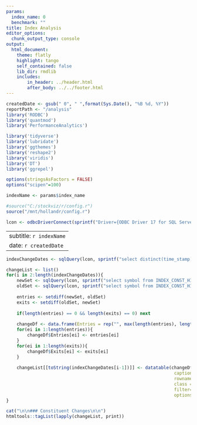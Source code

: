 ```yaml
---
params:
  index_name: 0
  benchmark: ""
title: Index Analysis
editor_options:
  chunk_output_type: console
output: 
  html_document:
    theme: flatly
    highlight: tango
    self_contained: false
    lib_dir: rmdlib
    includes:
        in_header: ../header.html
        after_body: ../../footer.html
---
```


```r
createdDate <- gsub(" 0", " ",format(Sys.Date(), "%B %d, %Y"))
reportPath <- "/analysis"
library('RODBC')
library('quantmod')
library('PerformanceAnalytics')

library('tidyverse')
library('lubridate')
library('ggthemes')
library('reshape2')
library('viridis')
library('DT')
library('ggrepel')

options(stringsAsFactors = FALSE)
options("scipen"=100)

indexName <- params$index_name

#source("C:/stockviz/r/config.r")
source("/mnt/hollandr/config.r")

lcon <- odbcDriverConnect(sprintf("Driver={ODBC Driver 17 for SQL Server};Server=%s;Database=%s;Uid=%s;Pwd=%s;", ldbserver, ldbname, ldbuser, ldbpassword), case = "nochange", believeNRows = TRUE)

```

---
subtitle: `r indexName`
date: `r createdDate`
---

```r

indexChangeDates <- sqlQuery(lcon, sprintf("select distinct(time_stamp) ts from INDEX_CONST_HISTORY where index_name = '%s' order by ts desc", indexName))[,1]

changeList <- list()
for(i in 2:length(indexChangeDates)){
	newSet <- sqlQuery(lcon, sprintf("select symbol from INDEX_CONST_HISTORY where index_name = '%s' and time_stamp = '%s'", indexName, indexChangeDates[i-1]))[,1]
	oldSet <- sqlQuery(lcon, sprintf("select symbol from INDEX_CONST_HISTORY where index_name = '%s' and time_stamp = '%s'", indexName, indexChangeDates[i]))[,1]
	
	entries <- setdiff(newSet, oldSet)
	exits <- setdiff(oldSet, newSet)
	
	if(length(entries) == 0 && length(exits) == 0) next
	
	changeDf <- data.frame(Entries = rep("", max(length(entries), length(exits))), Exits = rep("", max(length(entries), length(exits))))
	for(ei in 1:length(entries)){
		changeDf$Entries[ei] <- entries[ei]
	}
	for(ei in 1:length(exits)){
		changeDf$Exits[ei] <- exits[ei]
	}
	
	changeList[[toString(indexChangeDates[i-1])]] <- datatable(changeDf, 
																caption = paste("On ", indexChangeDates[i-1]), 
																rownames = F, 
																class = 'cell-border stripe', 
																filter='none', 
																options = list(dom = 't', autoWidth = T, pageLength = nrow(changeDf)+5, columnDefs = list(list(width = '40%', visible=T, targets = '_all'))))
}

```

```r
cat("\n\n### Constituent Changes\n\n")
htmltools::tagList(lapply(changeList, print))
```